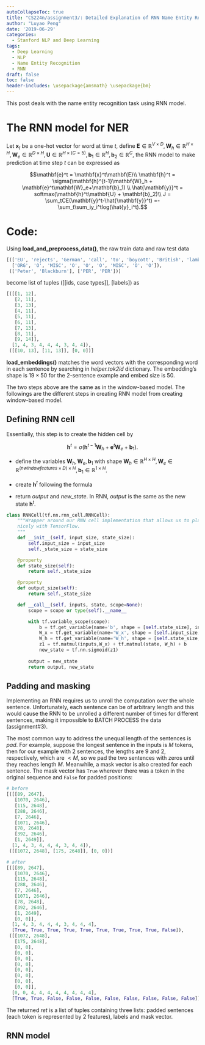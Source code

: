 ```yaml
---
autoCollapseToc: true
title: "CS224n/assignment3/: Detailed Explanation of RNN Name Entity Recognition"
author: "Luyao Peng"
date: '2019-06-29'
categories:
  - Stanford NLP and Deep Learning
tags:
  - Deep Learning
  - NLP
  - Name Entity Recognition
  - RNN
draft: false
toc: false
header-includes: \usepackage{amsmath} \usepackage{bm} 
---
```


This post deals with the name entity recognition task using RNN model.

# The RNN model for NER

Let $\mathbf{x}_t$ be a one-hot vector for word at time $t$, define $\mathbf{E}\in \mathbb{R}^{V\times D}, \mathbf{W}_h \in \mathbb{R}^{H\times H}, \mathbf{W}_e\in \mathbb{R}^{D\times H}, \mathbf{U} \in \mathbb{R}^{H\times (C=5)},\mathbf{b}_1\in \mathbb{R}^{H}, \mathbf{b}_2 \in \mathbb{R}^{C}$, the RNN model to make prediction at time step $t$ can be expressed as

$$\mathbf{e}^t = \mathbf{x}^t\mathbf{E}\\ \mathbf{h}^t = \sigma(\mathbf{h}^{t-1}\mathbf{W}_h + \mathbf{e}^t\mathbf{W}_e+\mathbf{b}_1) \\ \hat{\mathbf{y}}^t = softmax(\mathbf{h}^t\mathbf{U} + \mathbf{b}_2)\\ J = \sum_tCE(\mathbf{y}^t-\hat{\mathbf{y}}^t)  =-\sum_t\sum_iy_i^tlog(\hat{y}_i^t).$$



# Code:


Using **load_and_preprocess_data()**, the raw train data and raw test data 

```python
[(['EU', 'rejects', 'German', 'call', 'to', 'boycott', 'British', 'lamb', '.'],
  ['ORG', 'O', 'MISC', 'O', 'O', 'O', 'MISC', 'O', 'O']),
 (['Peter', 'Blackburn'], ['PER', 'PER'])]
```

become list of tuples ([[ids, case types]], [labels]) as
```python
[([[1, 12],
   [2, 11],
   [3, 13],
   [4, 11],
   [5, 11],
   [6, 11],
   [7, 13],
   [8, 11],
   [9, 14]],
  [1, 4, 3, 4, 4, 4, 3, 4, 4]),
 ([[10, 13], [11, 13]], [0, 0])]
```

**load_embeddings()** matches the word vectors with the corresponding word in each sentence by searching in *helper.tok2id* dictionary. The embedding's shape is $19\times 50$ for the 2-sentence example and embed size is 50.

The two steps above are the same as in the window-based model. The followings are the different steps in creating RNN model from creating window-based model. 

## Defining RNN cell

Essentially, this step is to create the hidden cell by

$$\mathbf{h}^t = \sigma(\mathbf{h}^{t-1}\mathbf{W}_h + \mathbf{e}^t\mathbf{W}_e+\mathbf{b}_1).$$

- define the variables $\mathbf{W}_h, \mathbf{W}_e, \mathbf{b}_1$ with shape $\mathbf{W}_h\in \mathbb{R}^{H\times H}, \mathbf{W}_e \in \mathbb{R}^{(n window features\times D)\times H}, \mathbf{b}_1 \in \mathbb{R}^{1\times H}$. 

- create $\mathbf{h}^t$ following the formula

- return *output* and *new_state*. In RNN, *output* is the same as the new state $\mathbf{h}^t$.


```python
class RNNCell(tf.nn.rnn_cell.RNNCell):
    """Wrapper around our RNN cell implementation that allows us to play
    nicely with TensorFlow.
    """
    def __init__(self, input_size, state_size):
        self.input_size = input_size
        self._state_size = state_size

    @property
    def state_size(self):
        return self._state_size

    @property
    def output_size(self):
        return self._state_size

    def __call__(self, inputs, state, scope=None):
        scope = scope or type(self).__name__

        with tf.variable_scope(scope):
            b = tf.get_variable(name='b', shape = [self.state_size], initializer=tf.contrib.layers.xavier_initializer(seed=1))
            W_x = tf.get_variable(name='W_x', shape = [self.input_size, self.state_size], initializer=tf.contrib.layers.xavier_initializer(seed=2))
            W_h = tf.get_variable(name='W_h', shape = [self.state_size, self.state_size], initializer=tf.contrib.layers.xavier_initializer(seed=3))
            z1 = tf.matmul(inputs,W_x) + tf.matmul(state, W_h) + b
            new_state = tf.nn.sigmoid(z1)
            
        output = new_state
        return output, new_state
```

## Padding and masking
Implementing an RNN requires us to unroll the computation over the
whole sentence. Unfortunately, each sentence can be of arbitrary length and this would cause the
RNN to be unrolled a different number of times for different sentences, making it impossible to
BATCH PROCESS the data (assignment#3).

The most common way to address the unequal length of the sentences is *pad*. For example, suppose the longest sentence in the inputs is $M$ tokens, then for our example with 2 sentences, the lengths are 9 and 2, respectively, which are $<M$, so we pad the two sentences with zeros until they reaches length $M$. Meanwhile, a mask vector is also created for each sentence. The mask vector has `True` wherever there was a token in the original sequence and `False` for padded positions:

```python
# before
[([[89, 2647],
   [1070, 2646],
   [115, 2648],
   [288, 2646],
   [7, 2646],
   [1071, 2646],
   [78, 2648],
   [392, 2646],
   [1, 2649]],
  [1, 4, 3, 4, 4, 4, 3, 4, 4]),
 ([[1072, 2648], [175, 2648]], [0, 0])]
```

```python
# after
[([[89, 2647],
   [1070, 2646],
   [115, 2648],
   [288, 2646],
   [7, 2646],
   [1071, 2646],
   [78, 2648],
   [392, 2646],
   [1, 2649],
   [0, 0]],
  [1, 4, 3, 4, 4, 4, 3, 4, 4, 4],
  [True, True, True, True, True, True, True, True, True, False]),
 ([[1072, 2648],
   [175, 2648],
   [0, 0],
   [0, 0],
   [0, 0],
   [0, 0],
   [0, 0],
   [0, 0],
   [0, 0],
   [0, 0]],
  [0, 0, 4, 4, 4, 4, 4, 4, 4, 4],
  [True, True, False, False, False, False, False, False, False, False])]
```

The returned *ret* is a list of tuples containing three lists: padded sentences (each token is represented by 2 features), labels and mask vector.

## RNN model





